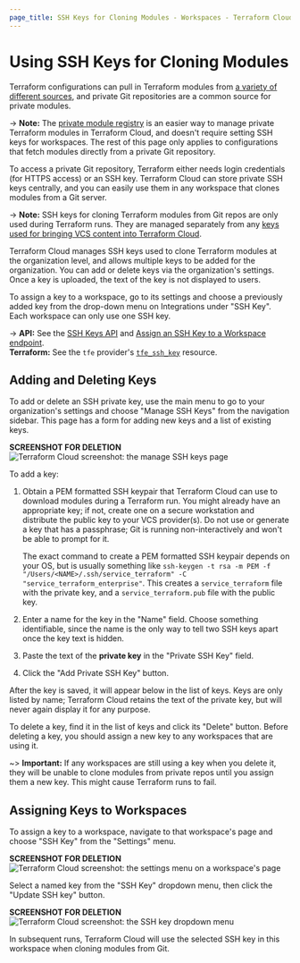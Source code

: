 ```yaml
---
page_title: SSH Keys for Cloning Modules - Workspaces - Terraform Cloud
---
```


# Using SSH Keys for Cloning Modules

Terraform configurations can pull in Terraform modules from [a variety of different sources](/language/modules/sources), and private Git repositories are a common source for private modules.

-> **Note:** The [private module registry](/cloud-docs/registry) is an easier way to manage private Terraform modules in Terraform Cloud, and doesn't require setting SSH keys for workspaces. The rest of this page only applies to configurations that fetch modules directly from a private Git repository.

To access a private Git repository, Terraform either needs login credentials (for HTTPS access) or an SSH key. Terraform Cloud can store private SSH keys centrally, and you can easily use them in any workspace that clones modules from a Git server.

-> **Note:** SSH keys for cloning Terraform modules from Git repos are only used during Terraform runs. They are managed separately from any [keys used for bringing VCS content into Terraform Cloud](/cloud-docs/vcs#ssh-keys).

Terraform Cloud manages SSH keys used to clone Terraform modules at the organization level, and allows multiple keys to be added for the organization. You can add or delete keys via the organization's settings. Once a key is uploaded, the text of the key is not displayed to users.

To assign a key to a workspace, go to its settings and choose a previously added key from the drop-down menu on Integrations under "SSH Key". Each workspace can only use one SSH key.

-> **API:** See the [SSH Keys API](/cloud-docs/api-docs/ssh-keys) and [Assign an SSH Key to a Workspace endpoint](/cloud-docs/api-docs/workspaces#assign-an-ssh-key-to-a-workspace). <br/>
**Terraform:** See the `tfe` provider's [`tfe_ssh_key`](https://registry.terraform.io/providers/hashicorp/tfe/latest/docs/resources/ssh_key) resource.

## Adding and Deleting Keys

To add or delete an SSH private key, use the main menu to go to your organization's settings and choose "Manage SSH Keys" from the navigation sidebar. This page has a form for adding new keys and a list of existing keys.

**SCREENSHOT FOR DELETION**
![Terraform Cloud screenshot: the manage SSH keys page](/img/docs/keys-manage.png)

To add a key:

1. Obtain a PEM formatted SSH keypair that Terraform Cloud can use to download modules during a Terraform run. You might already have an appropriate key; if not, create one on a secure workstation and distribute the public key to your VCS provider(s). Do not use or generate a key that has a passphrase; Git is running non-interactively and won't be able to prompt for it.

   The exact command to create a PEM formatted SSH keypair depends on your OS, but is usually something like `ssh-keygen -t rsa -m PEM -f "/Users/<NAME>/.ssh/service_terraform" -C "service_terraform_enterprise"`. This creates a `service_terraform` file with the private key, and a `service_terraform.pub` file with the public key.
1. Enter a name for the key in the "Name" field. Choose something identifiable, since the name is the only way to tell two SSH keys apart once the key text is hidden.
1. Paste the text of the **private key** in the "Private SSH Key" field.
1. Click the "Add Private SSH Key" button.

After the key is saved, it will appear below in the list of keys. Keys are only listed by name; Terraform Cloud retains the text of the private key, but will never again display it for any purpose.

To delete a key, find it in the list of keys and click its "Delete" button. Before deleting a key, you should assign a new key to any workspaces that are using it.

~> **Important:** If any workspaces are still using a key when you delete it, they will be unable to clone modules from private repos until you assign them a new key. This might cause Terraform runs to fail.

## Assigning Keys to Workspaces

To assign a key to a workspace, navigate to that workspace's page and choose "SSH Key" from the "Settings" menu.

**SCREENSHOT FOR DELETION**
![Terraform Cloud screenshot: the settings menu on a workspace's page](/img/docs/settings-tabs.png)

Select a named key from the "SSH Key" dropdown menu, then click the "Update SSH key" button.

**SCREENSHOT FOR DELETION**
![Terraform Cloud screenshot: the SSH key dropdown menu](/img/docs/keys-dropdown.png)

In subsequent runs, Terraform Cloud will use the selected SSH key in this workspace when cloning modules from Git.
